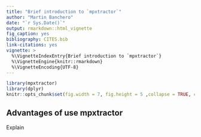 ```yaml
---
title: "Brief introduction to `mpxtractor`"
author: "Martin Banchero"
date: "`r Sys.Date()`"
output: rmarkdown::html_vignette
fig_caption: yes
bibliography: CITES.bib
link-citations: yes
vignette: >
  %\VignetteIndexEntry{Brief introduction to `mpxtractor`}
  %\VignetteEngine{knitr::rmarkdown}
  %\VignetteEncoding{UTF-8}
---
```

<style>
body {
text-align: justify}
</style>

```r
library(mpxtractor)
library(dplyr)
knitr::opts_chunk$set(fig.width = 7, fig.height = 5 ,collapse = TRUE, comment = "#>")
```


## Advantages of use mpxtractor
Explain
